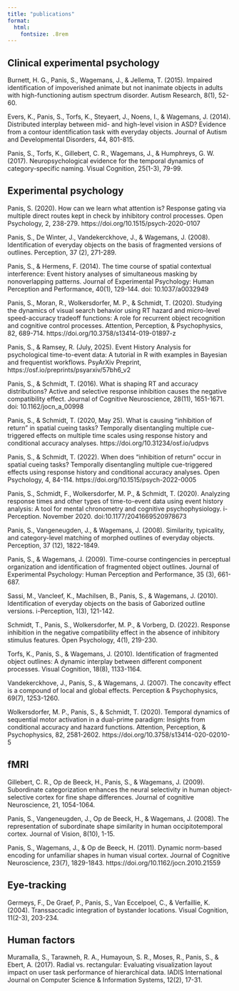 ```yaml
---
title: "publications"
format: 
  html:
    fontsize: .8rem
---
```


## Clinical experimental psychology

Burnett, H. G., Panis, S., Wagemans, J., & Jellema, T. (2015). Impaired identification of impoverished animate but not inanimate objects in adults with high-functioning autism spectrum disorder. Autism Research, 8(1), 52-60.

Evers, K., Panis, S., Torfs, K., Steyaert, J., Noens, I., & Wagemans, J. (2014). Distributed interplay between mid- and high-level vision in ASD? Evidence from a contour identification task with everyday objects. Journal of Autism and Developmental Disorders, 44, 801-815.

Panis, S., Torfs, K., Gillebert, C. R., Wagemans, J., & Humphreys, G. W. (2017). Neuropsychological evidence for the temporal dynamics of category-specific naming. Visual Cognition, 25(1-3), 79-99.

## Experimental psychology

Panis, S. (2020). How can we learn what attention is? Response gating via multiple direct routes kept in check by inhibitory control processes. Open Psychology, 2, 238-279. https://doi.org/10.1515/psych-2020-0107

Panis, S., De Winter, J., Vandekerckhove, J., & Wagemans, J. (2008). Identification of everyday objects on the basis of fragmented versions of outlines. Perception, 37 (2), 271-289.

Panis, S., & Hermens, F. (2014). The time course of spatial contextual interference: Event history analyses of simultaneous masking by nonoverlapping patterns. Journal of Experimental Psychology: Human Perception and Performance, 40(1), 129-144.
doi: 10.1037/a0032949

Panis, S., Moran, R., Wolkersdorfer, M. P., & Schmidt, T. (2020). Studying the dynamics of visual search behavior using RT hazard and micro-level speed-accuracy tradeoff functions: A role for recurrent object recognition and cognitive control processes. Attention, Perception, & Psychophysics, 82, 689-714. https://doi.org/10.3758/s13414-019-01897-z

Panis, S., & Ramsey, R. (July, 2025). Event History Analysis for psychological time-to-event data: A tutorial in R with examples in Bayesian and frequentist workflows. PsyArXiv Preprint, https://osf.io/preprints/psyarxiv/57bh6_v2

Panis, S., & Schmidt, T. (2016). What is shaping RT and accuracy distributions? Active and selective response inhibition causes the negative compatibility effect. Journal of Cognitive Neuroscience, 28(11), 1651-1671. doi: 10.1162/jocn_a_00998

Panis, S., & Schmidt, T. (2020, May 25). What is causing “inhibition of return” in spatial cueing tasks? Temporally disentangling multiple cue-triggered effects on multiple time scales using response history and conditional accuracy analyses.
https://doi.org/10.31234/osf.io/udpvs

Panis, S., & Schmidt, T. (2022). When does “inhibition of return” occur in spatial cueing tasks? Temporally disentangling multiple cue-triggered effects using response history and conditional accuracy analyses. Open Psychology, 4, 84-114. https://doi.org/10.1515/psych-2022-0005

Panis, S., Schmidt, F., Wolkersdorfer, M. P., & Schmidt, T. (2020). Analyzing response times and other types of time-to-event data using event history analysis: A tool for mental chronometry and cognitive psychophysiology. i-Perception. November 2020. doi:10.1177/2041669520978673

Panis, S., Vangeneugden, J., & Wagemans, J. (2008). Similarity, typicality, and category-level matching of morphed outlines of everyday objects. Perception, 37 (12), 1822-1849.

Panis, S., & Wagemans, J. (2009). Time-course contingencies in perceptual organization and identification of fragmented object outlines. Journal of Experimental Psychology: Human Perception and Performance, 35 (3), 661-687.

Sassi, M., Vancleef, K., Machilsen, B., Panis, S., & Wagemans, J. (2010). Identification of everyday objects on the basis of Gaborized outline versions. i-Perception, 1(3), 121-142.

Schmidt, T., Panis, S., Wolkersdorfer, M. P., & Vorberg, D. (2022). Response inhibition in the negative compatibility effect in the absence of inhibitory stimulus features. Open Psychology, 4(1), 219-230.

Torfs, K., Panis, S., & Wagemans, J. (2010). Identification of fragmented object outlines: A dynamic interplay between different component processes. Visual Cognition, 18(8), 1133-1164.

Vandekerckhove, J., Panis, S., & Wagemans, J. (2007). The concavity effect is a compound of local and global effects. Perception & Psychophysics, 69(7), 1253-1260.

Wolkersdorfer, M. P., Panis, S., & Schmidt, T. (2020). Temporal dynamics of sequential motor activation in a dual-prime paradigm: Insights from conditional accuracy and hazard functions. Attention, Perception, & Psychophysics, 82, 2581-2602. https://doi.org/10.3758/s13414-020-02010-5

## fMRI

Gillebert, C. R., Op de Beeck, H., Panis, S., & Wagemans, J. (2009). Subordinate categorization enhances the neural selectivity in human object-selective cortex for fine shape differences. Journal of cognitive Neuroscience, 21, 1054-1064.

Panis, S., Vangeneugden, J., Op de Beeck, H., & Wagemans, J. (2008). The representation of subordinate shape similarity in human occipitotemporal cortex. Journal of Vision, 8(10), 1-15.

Panis, S., Wagemans, J., & Op de Beeck, H. (2011). Dynamic norm-based encoding for unfamiliar shapes in human visual cortex. Journal of Cognitive Neuroscience, 23(7), 1829-1843. https://doi.org/10.1162/jocn.2010.21559

## Eye-tracking

Germeys, F., De Graef, P., Panis, S., Van Eccelpoel, C., & Verfaillie, K. (2004). Transsaccadic integration of bystander locations. Visual Cognition, 11(2-3), 203-234.

## Human factors

Muramalla, S., Tarawneh, R. A., Humayoun, S. R., Moses, R., Panis, S., & Ebert, A. (2017). Radial vs. rectangular: Evaluating visualization layout impact on user task performance of hierarchical data. IADIS International Journal on Computer Science & Information Systems, 12(2), 17-31.
